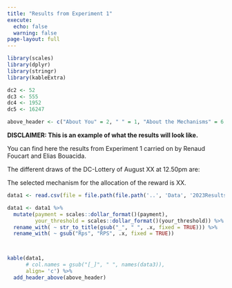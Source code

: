 ```yaml
---
title: "Results from Experiment 1"
execute: 
  echo: false
  warning: false
page-layout: full
---
```


```r
library(scales)
library(dplyr)
library(stringr)
library(kableExtra)
```


```r

dc2 <- 52
dc3 <- 555
dc4 <- 1952
dc5 <- 16247

above_header <- c("About You" = 2, " " = 1, "About the Mechanisms" = 6,  "Predictions" = 3)
```

**DISCLAIMER: This is an example of what the results will look like.**

You can find here the results from Experiment 1 carried on by Renaud Foucart and Elias Bouacida. 

The different draws of the DC-Lottery of August XX at 12.50pm are:

<!-- - DC-2:  X, X, so the participant number selected is XX; -->
<!-- - DC-3: X, X, X, the rest in the division by 200 is `r dc3 %% 200`, which is the threshold amount (in cents). -->
<!-- - DC-4: X, X, X, X, so the rest in the division by 3 is `r dc4%%3` and the question for predictions selected is XX. -->
<!-- - DC-5: X, X, X, X, X, so the sequence to match is X, X, X, X, X. -->

The selected mechanism for the allocation of the reward is XX.




```r

data1 <- read.csv(file = file.path(file.path('..', 'Data', '2023ResultsExperiment1.csv')))

data1 <- data1 %>% 
  mutate(payment = scales::dollar_format()(payment), 
         your_threshold = scales::dollar_format()(your_threshold)) %>% 
  rename_with( ~ str_to_title(gsub("_", " ", .x, fixed = TRUE))) %>% 
  rename_with( ~ gsub("Rps", "RPS", .x, fixed = TRUE))



kable(data1,
      # col.names = gsub("[_]", " ", names(data3)),
      align= 'c') %>% 
  add_header_above(above_header)
```



